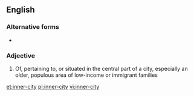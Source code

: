 {{also|innercity|inner city}}
==English==

===Alternative forms===
* {{l|en|innercity}}

===Adjective===
{{en-adj|head=[[inner]]-[[city]]}}

# Of, pertaining to, or situated in the central part of a city, especially an older, populous area of low-income or immigrant families

[[et:inner-city]]
[[pl:inner-city]]
[[vi:inner-city]]